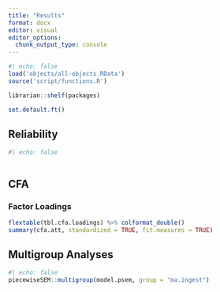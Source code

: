 ```yaml
---
title: "Results"
format: docx
editor: visual
editor_options: 
  chunk_output_type: console
---
```


```r
#| echo: false
load('objects/all-objects.RData')
source('script/functions.R')

librarian::shelf(packages)

set.default.ft()

```

## Reliability

```r
#| echo: false



```

## CFA

### Factor Loadings

```r
flextable(tbl.cfa.loadings) %>% colformat_double()
summary(cfa.att, standardized = TRUE, fit.measures = TRUE)
```

## Multigroup Analyses

```r
#| echo: false
piecewiseSEM::multigroup(model.psem, group = "ma.ingest")
```
